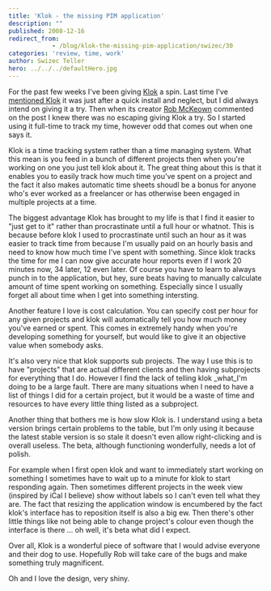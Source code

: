 ```yaml
---
title: 'Klok - the missing PIM application'
description: ""
published: 2008-12-16
redirect_from: 
            - /blog/klok-the-missing-pim-application/swizec/30
categories: 'review, time, work'
author: Swizec Teller
hero: ../../../defaultHero.jpg
---
```

For the past few weeks I've been giving [Klok](http://klok.mcgraphix.com/klok/index.htm) a spin. Last time I've [mentioned Klok](http://swizec.com/blog/five-reasons-a-developer-should-avoid-adobe-air/2/397) it was just after a quick install and neglect, but I did always intend on giving it a try. Then when its creator [Rob McKeown](http://agileui.blogspot.com/) commented on the post I knew there was no escaping giving Klok a try. So I started using it full-time to track my time, however odd that comes out when one says it.

Klok is a time tracking system rather than a time managing system. What this mean is you feed in a bunch of different projects then when you're working on one you just tell klok about it. The great thing about this is that it enables you to easily track how much time you've spent on a project and the fact it also makes automatic time sheets shoudl be a bonus for anyone who's ever worked as a freelancer or has otherwise been engaged in multiple projects at a time.

The biggest advantage Klok has brought to my life is that I find it easier to "just get to it" rather than procrastinate until a full hour or whatnot. This is because before klok I used to procrastinate until such an hour as it was easier to track time from because I'm usually paid on an hourly basis and need to know how much time I've spent with something. Since klok tracks the time for me I can now give accurate hour reports even if I work 20 minutes now, 34 later, 12 even later. Of course you have to learn to always punch in to the application, but hey, sure beats having to manually calculate amount of time spent working on something. Especially since I usually forget all about time when I get into something intersting.

Another feature I love is cost calculation. You can specify cost per hour for any given projects and klok will automatically tell you how much money you've earned or spent. This comes in extremely handy when you're developing something for yourself, but would like to give it an objective value when somebody asks.

It's also very nice that klok supports sub projects. The way I use this is to have "projects" that are actual different clients and then having subprojects for everything that I do. However I find the lack of telling klok _what_I'm doing to be a large fault. There are many situations when I need to have a list of things I did for a certain project, but it would be a waste of time and resources to have every little thing listed as a subproject.

Another thing that bothers me is how slow Klok is. I understand using a beta version brings certain problems to the table, but I'm only using it because the latest stable version is so stale it doesn't even allow right-clicking and is overall useless. The beta, although functioning wonderfully, needs a lot of polish.

For example when I first open klok and want to immediately start working on something I sometimes have to wait up to a minute for klok to start responding again. Then sometimes different projects in the week view (inspired by iCal I believe) show without labels so I can't even tell what they are. The fact that resizing the application window is encumbered by the fact klok's interface has to reposition itself is also a big ew. Then there's other little things like not being able to change project's colour even though the interface is there ... oh well, it's beta what did I expect.

Over all, Klok is a wonderful piece of software that I would advise everyone and their dog to use. Hopefully Rob will take care of the bugs and make something truly magnificent.

Oh and I love the design, very shiny.